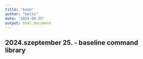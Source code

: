 ```yaml
---
title: "base"
author: "betts"
date: "2024-09-25"
output: html_document
---
```


## 2024.szeptember 25. - baseline command library

